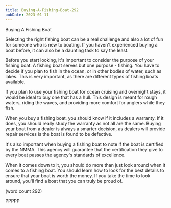 ```yaml
---
title: Buying-A-Fishing-Boat-292
pubDate: 2023-01-11
---
```


Buying A Fishing Boat

Selecting the right fishing boat can be a real 
challenge and also a lot of fun for someone who is
new to boating.  If you haven't experienced buying
a boat before, it can also be a daunting task to
say the least.

Before you start looking, it's important to consider
the purpose of your fishing boat.  A fishing boat
serves but one purpose - fishing.  You have to 
decide if you plan to fish in the ocean, or in other
bodies of water, such as lakes.  This is very 
important, as there are different types of fishing 
boats available.

If you plan to use your fishing boat for ocean 
cruising and overnight stays, it would be ideal to 
buy one that has a hull.  This design is meant for
rough waters, riding the waves, and providing more
comfort for anglers while they fish.

When you buy a fishing boat, you should know if it
includes a warranty.  If it does, you should really
study the warranty as not all are the same.  Buying
your boat from a dealer is always a smarter decision, 
as dealers will provide repair services is the 
boat is found to be defective.

It's also important when buying a fishing boat to
note if the boat is certified by the NMMA.  This 
agency will guarantee that the certification they 
give to every boat passes the agency's standards 
of excellence.

When it comes down to it, you should do more than 
just look around when it comes to a fishing boat.
You should learn how to look for the best details
to ensure that your boat is worth the money.  If
you take the time to look around, you'll find a boat
that you can truly be proud of.

(word count 292)

PPPPP